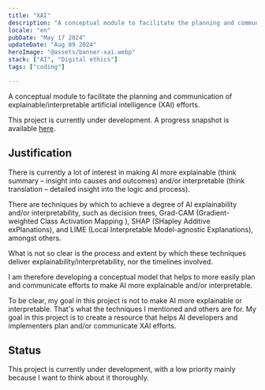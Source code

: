 ```yaml
---
title: "XAI"
description: "A conceptual module to facilitate the planning and communication of explainable/interpretable artificial intelligence (XAI) efforts"
locale: "en"
pubDate: "May 17 2024"
updateDate: "Aug 09 2024"
heroImage: "@assets/banner-xai.webp"
stack: ["AI", "Digital ethics"]
tags: ["coding"]

---
```


A conceptual module to facilitate the planning and communication of explainable/interpretable artificial intelligence (XAI) efforts.

This project is currently under development. A progress snapshot is available [here](#).

## Justification
There is currently a lot of interest in making AI more explainable (think summary – insight into causes and outcomes) and/or interpretable (think translation – detailed insight into the logic and process).

There are techniques by which to achieve a degree of AI explainability and/or interpretability, such as decision trees, Grad-CAM (Gradient-weighted Class Activation Mapping ), SHAP (SHapley Additive exPlanations), and LIME (Local Interpretable Model-agnostic Explanations), amongst others.

What is not so clear is the process and extent by which these techniques deliver explainability/interpretability, nor the timelines involved.

I am therefore developing a conceptual model that helps to more easily plan and communicate efforts to make AI more explainable and/or interpretable.

To be clear, my goal in this project is not to make AI more explainable or interpretable. That's what the techniques I mentioned and others are for. My goal in this project is to create a resource that helps AI developers and implementers plan and/or communicate XAI efforts. 

## Status
This project is currently under development, with a low priority mainly because I want to think about it thoroughly.